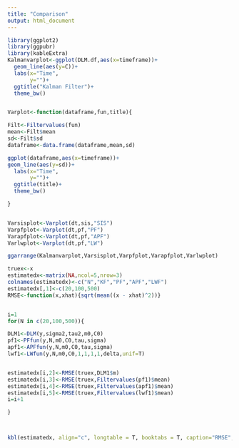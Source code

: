 ```yaml
---
title: "Comparison"
output: html_document
---
```


```r
library(ggplot2)
library(ggpubr)
library(kableExtra)
Kalmanvarplot<-ggplot(DLM.df,aes(x=timeframe))+
  geom_line(aes(y=C))+
  labs(x="Time",
       y="")+
  ggtitle("Kalman Filter")+
  theme_bw()


Varplot<-function(dataframe,fun,title){

Filt<-Filtervalues(fun)
mean<-Filt$mean
sd<-Filt$sd
dataframe<-data.frame(dataframe,mean,sd)

ggplot(dataframe,aes(x=timeframe))+
geom_line(aes(y=sd))+
  labs(x="Time",
       y="")+
  ggtitle(title)+
  theme_bw()

}


Varsisplot<-Varplot(dt,sis,"SIS")
Varpfplot<-Varplot(dt,pf,"PF")
Varapfplot<-Varplot(dt,pf,"APF")
Varlwplot<-Varplot(dt,pf,"LW")

ggarrange(Kalmanvarplot,Varsisplot,Varpfplot,Varapfplot,Varlwplot)

```

```r
truex<-x
estimatedx<-matrix(NA,ncol=5,nrow=3)
colnames(estimatedx)<-c("N","KF","PF","APF","LWF")
estimatedx[,1]<-c(20,100,500)
RMSE<-function(x,xhat){sqrt(mean((x - xhat)^2))}


i=1
for(N in c(20,100,500)){

DLM1<-DLM(y,sigma2,tau2,m0,C0)
pf1<-PFfun(y,N,m0,C0,tau,sigma)
apf1<-APFfun(y,N,m0,C0,tau,sigma)
lwf1<-LWfun(y,N,m0,C0,1,1,1,1,delta,unif=T)


estimatedx[i,2]<-RMSE(truex,DLM1$m)
estimatedx[i,3]<-RMSE(truex,Filtervalues(pf1)$mean)
estimatedx[i,4]<-RMSE(truex,Filtervalues(apf1)$mean)
estimatedx[i,5]<-RMSE(truex,Filtervalues(lwf1)$mean)
i=i+1

}




```

```r
kbl(estimatedx, align="c", longtable = T, booktabs = T, caption="RMSE",digits=3)
```



